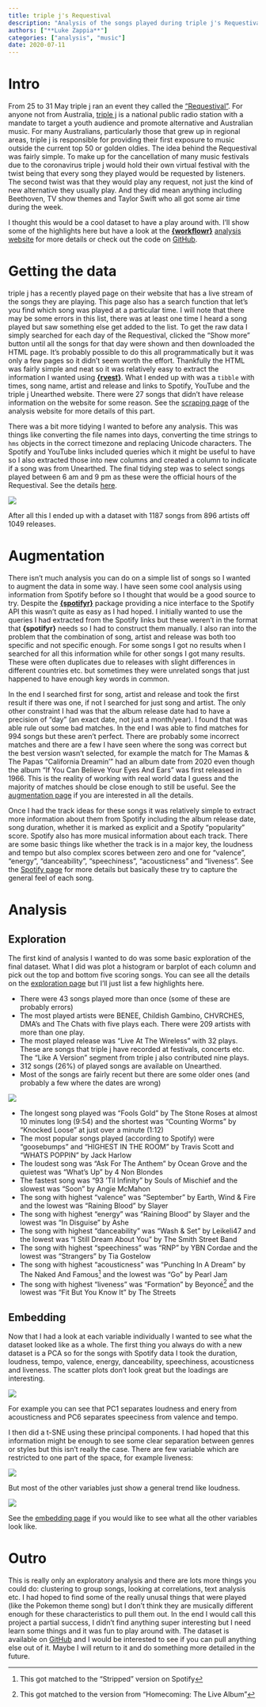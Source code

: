 ```yaml
---
title: triple j's Requestival
description: "Analysis of the songs played during triple j's Requestival event"
authors: ["**Luke Zappia**"]
categories: ["analysis", "music"]
date: 2020-07-11
---
```


Intro
=====

From 25 to 31 May triple j ran an event they called the
["Requestival"][requestival]. For anyone not from Australia, [triple j][triplej]
is a national public radio station with a mandate to target a youth audience and
promote alternative and Australian music. For many Australians, particularly
those that grew up in regional areas, triple j is responsible for providing
their first exposure to music outside the current top 50 or golden oldies. The
idea behind the Requestival was fairly simple. To make up for the cancellation
of many music festivals due to the coronavirus triple j would hold their own
virtual festival with the twist being that every song they played would be
requested by listeners. The second twist was that they would play any request,
not just the kind of new alternative they usually play. And they did mean
anything including Beethoven, TV show themes and Taylor Swift who all got some
air time during the week.

I thought this would be a cool dataset to have a play around with. I'll show
some of the highlights here but have a look at the [**{workflowr}**][workflowr]
[analysis website][website] for more details or check out the code on
[GitHub][github].

Getting the data
================

triple j has a recently played page on their website that has a live stream of
the songs they are playing. This page also has a search function that let's you
find which song was played at a particular time. I will note that there may be
some errors in this list, there was at least one time I heard a song played
but saw something else get added to the list. To get the raw data I simply
searched for each day of the Requestival, clicked the "Show more" button until
all the songs for that day were shown and then downloaded the HTML page. It's
probably possible to do this all programmatically but it was only a few pages
so it didn't seem worth the effort. Thankfully the HTML was fairly simple and
neat so it was relatively easy to extract the information I wanted using
[**{rvest}**][rvest]. What I ended up with was a `tibble` with times, song name,
artist and release and links to Spotify, YouTube and the triple j Unearthed
website. There were 27 songs that didn't have release information on the website
for some reason. See the [scraping page][scraping] of the analysis website for
more details of this part.

There was a bit more tidying I wanted to before any analysis. This was things
like converting the file names into days, converting the time strings to
`hms` objects in the correct timezone and replacing Unicode characters. The
Spotify and YouTube links included queries which it might be useful to have so
I also extracted those into new columns and created a column to indicate if a
song was from Unearthed. The final tidying step was to select songs played
between 6 am and 9 pm as these were the official hours of the Requestival.
See the details [here][tidying].

![](play_times.png)

After all this I ended up with a dataset with 1187 songs from 896 artists off
1049 releases.

Augmentation
============

There isn't much analysis you can do on a simple list of songs so I wanted to
augment the data in some way. I have seen some cool analysis using information
from Spotify before so I thought that would be a good source to try. Despite the
[**{spotifyr}**][spotifyr] package providing a nice interface to the Spotify
API this wasn't quite as easy as I had hoped. I initially wanted to use the
queries I had extracted from the Spotify links but these weren't in the format
that **{spotifyr}** needs so I had to construct them manually. I also ran into
the problem that the combination of song, artist and release was both too
specific and not specific enough. For some songs I got no results when I
searched for all this information while for other songs I got many results.
These were often duplicates due to releases with slight differences in
different countries etc. but sometimes they were unrelated songs that just
happened to have enough key words in common.

In the end I searched first for song, artist and release and took the first
result if there was one, if not I searched for just song and artist. The only
other constraint I had was that the album release date had to have a precision
of "day" (an exact date, not just a month/year). I found that was able rule out
some bad matches. In the end I was able to find matches for 994 songs but these
aren't perfect. There are probably some incorrect matches and there are a few I
have seen where the song was correct but the best version wasn't selected, for
example the match for The Mamas & The Papas "California Dreamin'" had an album
date from 2020 even though the album "If You Can Believe Your Eyes And Ears"
was first released in 1966. This is the reality of working with real world data
I guess and the majority of matches should be close enough to still be useful.
See the [augmentation page][augmentation] if you are interested in all the
details.

Once I had the track ideas for these songs it was relatively simple to extract
more information about them from Spotify including the album release date,
song duration, whether it is marked as explicit and a Spotify "popularity"
score. Spotify also has more musical information about each track. There are
some basic things like whether the track is in a major key, the loudness and
tempo but also complex scores between zero and one for "valence", "energy",
"danceability", "speechiness", "acousticness" and "liveness". See the
[Spotify page][audio-features] for more details but basically these try to
capture the general feel of each song.

Analysis
========

Exploration
-----------

The first kind of analysis I wanted to do was some basic exploration of the
final dataset. What I did was plot a histogram or barplot of each column and
pick out the top and bottom five scoring songs. You can see all the details on
the [exploration page][exploration] but I'll just list a few highlights here.

* There were 43 songs played more than once (some of these are probably errors)
* The most played artists were BENEE, Childish Gambino, CHVRCHES, DMA's and
  The Chats with five plays each. There were 209 artists with more than one
  play.
* The most played release was "Live At The Wireless" with 32 plays. These are
  songs that triple j have recorded at festivals, concerts etc. The "Like A
  Version" segment from triple j also contributed nine plays.
* 312 songs (26%) of played songs are available on Unearthed.
* Most of the songs are fairly recent but there are some older ones (and
  probably a few where the dates are wrong)

![](album_date.png)

* The longest song played was "Fools Gold" by The Stone Roses at almost 10
  minutes long (9:54) and the shortest was "Counting Worms" by "Knocked Loose"
  at just over a minute (1:12)
* The most popular songs played (according to Spotify) were "goosebumps" and
  "HIGHEST IN THE ROOM" by Travis Scott and "WHATS POPPIN" by Jack Harlow
* The loudest song was "Ask For The Anthem" by Ocean Grove and the quietest was
  "What's Up" by 4 Non Blondes
* The fastest song was "93 'Til Infinity" by Souls of Mischief and the slowest
  was "Soon" by Angie McMahon
* The song with highest "valence" was "September" by Earth, Wind & Fire and
  the lowest was "Raining Blood" by Slayer
* The song with highest "energy" was "Raining Blood" by Slayer and the lowest
  was "In Disguise" by Ashe
* The song with highest "danceability" was "Wash & Set" by Leikeli47 and the
  lowest was "I Still Dream About You" by The Smith Street Band
* The song with highest "speechiness" was "RNP" by YBN Cordae and the
  lowest was "Strangers" by Tia Gostelow
* The song with highest "acousticness" was "Punching In A Dream" by The Naked
  And Famous^[This got matched to the "Stripped" version on Spotify] and the
  lowest was "Go" by Pearl Jam
* The song with highest "liveness" was "Formation" by Beyoncé^[This got matched
  to the version from "Homecoming: The Live Album"] and the lowest was "Fit But
  You Know It" by The Streets

Embedding
---------

Now that I had a look at each variable individually I wanted to see what the
dataset looked like as a whole. The first thing you always do with a new
dataset is a PCA so for the songs with Spotify data I took the duration,
loudness, tempo, valence, energy, danceability, speechiness, acousticness and
liveness. The scatter plots don't look great but the loadings are interesting.

![](pca_loadings.png)

For example you can see that PC1 separates loudness and enery from acousticness
and PC6 separates speeciness from valence and tempo.

I then did a t-SNE using these principal components. I had hoped that this
information might be enough to see some clear separation between genres or
styles but this isn't really the case. There are few variable which are
restricted to one part of the space, for example liveness:

![](tsne_liveness.png)

But most of the other variables just show a general trend like loudness.

![](tsne_loudness.png)

See the [embedding page][embedding] if you would like to see what all the
other variables look like.

Outro
=====

This is really only an exploratory analysis and there are lots more things you
could do: clustering to group songs, looking at correlations, text analysis etc.
I had hoped to find some of the really unusal things that were played (like
the Pokemon theme song) but I don't think they are musically different enough
for these characteristics to pull them out. In the end I would call this project
a partial success, I didn't find anything super interesting but I need learn
some things and it was fun to play around with. The dataset is available on
[GitHub][github] and I would be interested to see if you can pull anything else
out of it. Maybe I will return to it and do something more detailed in the
future.

[requestival]: https://www.abc.net.au/triplej/the-latest/what-is-requestival-and-how-can-you-get-involved/12254122 "What is requestival?"
[triplej]: https://www.abc.net.au/triplej/ "triple j website"
[workflowr]: https://jdblischak.github.io/workflowr/index.html "workflowr website"
[rvest]: https://rvest.tidyverse.org/ "rvest website"
[spotifyr]: https://www.rcharlie.com/spotifyr/ "spotifyr website"
[audio-features]: https://developer.spotify.com/documentation/web-api/reference/tracks/get-several-audio-features/ "Spotify audio features"
[website]: https://lazappi.github.io/requestival/ "Requesitval analysis website"
[scraping]: https://lazappi.github.io/requestival/01-scraping.html "Analysis website - scraping"
[tidying]: https://lazappi.github.io/requestival/02-tidying.html "Analysis website - tidying"
[augmentatino]: https://lazappi.github.io/requestival/03-augmentation.html "Analysis website - augmentation"
[exploration]: https://lazappi.github.io/requestival/04-exploration.html "Analysis website - exploration"
[embedding]: https://lazappi.github.io/requestival/05-embedding.html "Analysis website - embedding"
[github]: https://github.com/lazappi/requestival "Requesitval analysis GitHub repository"

